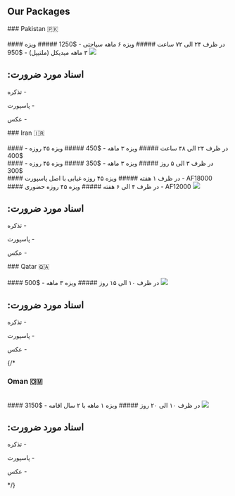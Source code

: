 ## Our Packages

<ProjectCard bg="linear-gradient(to right, #895F57 0%, #F9B646 100%)">
  ### Pakistan 🇵🇰
  <div style={{'text-align': 'right'}}>
  <br/>
  #### در ظرف ۲۴ الی ۷۲ ساعت
  ##### ویزه ۶ ماهه سیاحتی - $1250
  ##### ویزه ۳ ماهه میدیکل (ملتیپل) - $950
  <img style={{width: '100%', 'margin-top': '10px'}} src="https://cdn.enjoytravel.com/img/travel-news/the-faisal-mosque-features-islamic-architecture-styles.jpg" />
  <h2>:اسناد مورد ضرورت</h2>
  <p>تذکره - </p>
  <p>پاسپورت -</p>
  <p>عکس - </p>
  </div>
</ProjectCard>

<ProjectCard bg="linear-gradient(to right, #111A43 0%, #31417D 100%)">
  ### Iran 🇮🇷
  <div style={{'text-align': 'right'}}>
    <br/>
    #### در ظرف ۲۴ الی ۴۸ ساعت
    ##### ویزه ۳ ماهه - $450
    ##### ویزه ۴۵ روزه - $400
    <br/>
    #### در ظرف ۳ الی ۵ روز
    ##### ویزه ۳ ماهه - $350
    ##### ویزه ۴۵ روزه - $300
    <br/>
    #### در ظرف ۱ هفته
    ##### ویزه ۴۵ روزه غیابی با اصل پاسپورت - AF18000
    <br/>
    #### در ظرف ۴ الی ۶ هفته
    ##### ویزه ۴۵ روزه حضوری - AF12000
    <img style={{width: '100%', 'margin-top': '10px'}} src="https://goingiran.com/wp-content/uploads/2017/10/goingIRAN-Azadi-Tower-1.jpg" />
    <h2>:اسناد مورد ضرورت</h2>
  <p>تذکره - </p>
  <p>پاسپورت -</p>
  <p>عکس - </p>
  </div>
</ProjectCard>

<ProjectCard bg="linear-gradient(to right, #6F78AD 0%, #6494B5 100%)">
  ### Qatar 🇶🇦
  <div style={{'text-align': 'right'}}>
  <br/>
  #### در ظرف ۱۰ الی ۱۵ روز
  ##### ویزه ۳ ماهه - $500
  <img style={{width: '100%', 'margin-top': '10px'}} src="https://mymodernmet.com/wp/wp-content/uploads/2023/04/katara-towers-2-1.jpg" />
  <h2>:اسناد مورد ضرورت</h2>
  <p>تذکره - </p>
  <p>پاسپورت -</p>
  <p>عکس - </p>
  </div>
</ProjectCard>

{/* <ProjectCard bg="linear-gradient(to right, #662D8C 0%, #ED1E79 100%)">
  ### Oman 🇴🇲
  <div style={{'text-align': 'right'}}>
  <br/>
  #### در ظرف ۱۰ الی ۲۰ روز
  ##### ویزه ۱ ماهه با ۲ سال اقامه - $3150
  <img style={{width: '100%', 'margin-top': '10px'}} src="https://miro.medium.com/v2/resize:fit:1358/1*KDa6AIgd8qWnL4X2_7UB-w.jpeg" />
  <h2>:اسناد مورد ضرورت</h2>
  <p>تذکره - </p>
  <p>پاسپورت -</p>
  <p>عکس - </p>
  </div>
</ProjectCard> */}